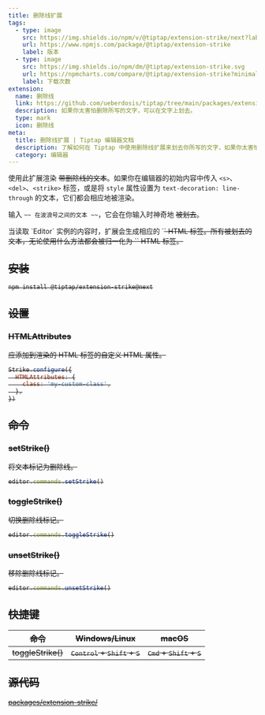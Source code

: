 ```yaml
---
title: 删除线扩展
tags:
  - type: image
    src: https://img.shields.io/npm/v/@tiptap/extension-strike/next?label=版本
    url: https://www.npmjs.com/package/@tiptap/extension-strike
    label: 版本
  - type: image
    src: https://img.shields.io/npm/dm/@tiptap/extension-strike.svg
    url: https://npmcharts.com/compare/@tiptap/extension-strike?minimal=true
    label: 下载次数
extension:
  name: 删除线
  link: https://github.com/ueberdosis/tiptap/tree/main/packages/extension-strike
  description: 如果你太害怕删除所写的文字，可以在文字上划去。
  type: mark
  icon: 删除线
meta:
  title: 删除线扩展 | Tiptap 编辑器文档
  description: 了解如何在 Tiptap 中使用删除线扩展来划去你所写的文字，如果你太害怕删除它。
  category: 编辑器
---
```



使用此扩展渲染 ~~带删除线的文本~~。如果你在编辑器的初始内容中传入 `<s>`、`<del>`、`<strike>` 标签，或是将 `style` 属性设置为 `text-decoration: line-through` 的文本，它们都会相应地被渲染。

输入 <code>~~ 在波浪号之间的文本 ~~</code>，它会在你输入时神奇地 ~~被划去~~。

<Callout title="限制" variant="default">
    当读取 `Editor` 实例的内容时，扩展会生成相应的 `<s>` HTML 标签。所有被划去的文本，无论使用什么方法都会被归一化为 `<s>` HTML 标签。
</Callout>

<CodeDemo path="/Marks/Strike" />

## 安装

```bash
npm install @tiptap/extension-strike@next
```

## 设置

### HTMLAttributes

应添加到渲染的 HTML 标签的自定义 HTML 属性。

```js
Strike.configure({
  HTMLAttributes: {
    class: 'my-custom-class',
  },
})
```

## 命令

### setStrike()

将文本标记为删除线。

```js
editor.commands.setStrike()
```

### toggleStrike()

切换删除线标记。

```js
editor.commands.toggleStrike()
```

### unsetStrike()

移除删除线标记。

```js
editor.commands.unsetStrike()
```

## 快捷键

| 命令          | Windows/Linux                                        | macOS                                            |
| -------------- | ---------------------------------------------------- | ------------------------------------------------ |
| toggleStrike() | <kbd>Control</kbd> + <kbd>Shift</kbd> + <kbd>S</kbd> | <kbd>Cmd</kbd> + <kbd>Shift</kbd> + <kbd>S</kbd> |

## 源代码

[packages/extension-strike/](https://github.com/ueberdosis/tiptap/blob/main/packages/extension-strike/)